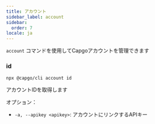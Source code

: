 ```yaml
---
title: アカウント
sidebar_label: account
sidebar:
  order: 7
locale: ja
---
```


`account` コマンドを使用してCapgoアカウントを管理できます

### id

`npx @capgo/cli account id`

アカウントIDを取得します

オプション：

- `-a, --apikey <apikey>`: アカウントにリンクするAPIキー
